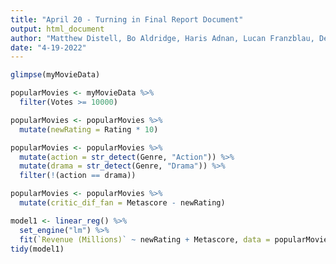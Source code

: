 ```yaml
---
title: "April 20 - Turning in Final Report Document"
output: html_document
author: "Matthew Distell, Bo Aldridge, Haris Adnan, Lucan Franzblau, Devin Obee"
date: "4-19-2022"
---
```


```r
glimpse(myMovieData)
```

```r
popularMovies <- myMovieData %>% 
  filter(Votes >= 10000)
```

```r
popularMovies <- popularMovies %>% 
  mutate(newRating = Rating * 10)
```

```r
popularMovies <- popularMovies %>%
  mutate(action = str_detect(Genre, "Action")) %>%
  mutate(drama = str_detect(Genre, "Drama")) %>%
  filter(!(action == drama))

```

```r
popularMovies <- popularMovies %>%
  mutate(critic_dif_fan = Metascore - newRating)

```

```r
model1 <- linear_reg() %>%
  set_engine("lm") %>%
  fit(`Revenue (Millions)` ~ newRating + Metascore, data = popularMovies)
tidy(model1)
```

